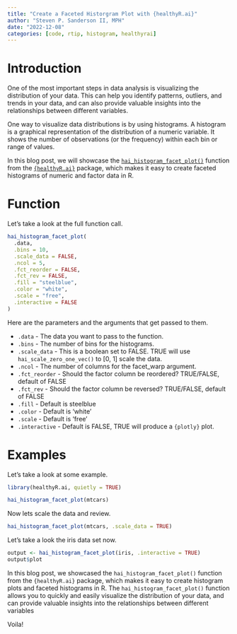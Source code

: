 ```yaml
---
title: "Create a Faceted Historgram Plot with {healthyR.ai}"
author: "Steven P. Sanderson II, MPH"
date: "2022-12-08"
categories: [code, rtip, histogram, healthyrai]
---
```



# Introduction

One of the most important steps in data analysis is visualizing the distribution of your data. This can help you identify patterns, outliers, and trends in your data, and can also provide valuable insights into the relationships between different variables.

One way to visualize data distributions is by using histograms. A histogram is a graphical representation of the distribution of a numeric variable. It shows the number of observations (or the frequency) within each bin or range of values.

In this blog post, we will showcase the [`hai_histogram_facet_plot()`](https://www.spsanderson.com/healthyR.ai/reference/hai_histogram_facet_plot.html) function from the [`{healthyR.ai}`](https://www.spsanderson.com/healthyR.ai/) package, which makes it easy to create faceted histograms of numeric and factor data in R.

# Function

Let's take a look at the full function call.

```r
hai_histogram_facet_plot(
  .data,
  .bins = 10,
  .scale_data = FALSE,
  .ncol = 5,
  .fct_reorder = FALSE,
  .fct_rev = FALSE,
  .fill = "steelblue",
  .color = "white",
  .scale = "free",
  .interactive = FALSE
)
```

Here are the parameters and the arguments that get passed to them.

*  `.data` - The data you want to pass to the function.
*  `.bins` - The number of bins for the histograms.
*  `.scale_data` - This is a boolean set to FALSE. TRUE will use `hai_scale_zero_one_vec()` to [0, 1] scale the data.
*  `.ncol` - The number of columns for the facet_warp argument.
*  `.fct_reorder` - Should the factor column be reordered? TRUE/FALSE, default of FALSE
*  `.fct_rev` - Should the factor column be reversed? TRUE/FALSE, default of FALSE
*  `.fill` - Default is steelblue
*  `.color` - Default is 'white'
*  `.scale` - Default is 'free'
*  `.interactive` - Default is FALSE, TRUE will produce a `{plotly}` plot.

# Examples

Let's take a look at some example.

```r
library(healthyR.ai, quietly = TRUE)

hai_histogram_facet_plot(mtcars)
```

Now lets scale the data and review.

```r
hai_histogram_facet_plot(mtcars, .scale_data = TRUE)
```

Let's take a look the iris data set now.

```r
output <- hai_histogram_facet_plot(iris, .interactive = TRUE)
output$plot
```

In this blog post, we showcased the `hai_histogram_facet_plot()` function from the `{healthyR.ai}` package, which makes it easy to create histogram plots and faceted histograms in R. The `hai_histogram_facet_plot()` function allows you to quickly and easily visualize the distribution of your data, and can provide valuable insights into the relationships between different variables

Voila!
